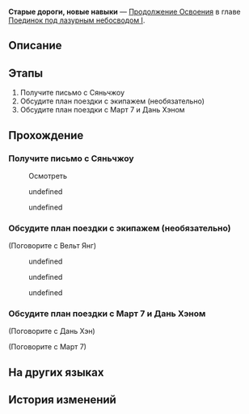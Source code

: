 {{Дополнить|Диалоги.}}
{{Миссия Инфобокс
|id              = 2022001
|Название        = 
|Изображение     = Миссия Освоения Старые дороги, новые навыки.png
|Тип             = Продолжение Освоения
|События         = 
|Глава           = Поединок под лазурным небосводом I
|Условия         = Завершена [[Миссия Освоения]] ''[[Конец погребения, начало пути]]''
|Персонажи       = Вельт; Дань Хэн; Март 7; Первопроходец; Пом-Пом; Система; Химеко
|СтартЛокация    = Общий вагон
|Мир             = Звёздный экспресс
|Локации         = Общий вагон
|Предыдущая      = 
|Следующая       = Приезд вельможей, намеренья ложные
|Награды         = Опыт Освоения*400; Звёздный нефрит*50; Путеводитель путешественника*4; Очищенный эфир*5; Кредиты*30 000
}}
'''Старые дороги, новые навыки''' — [[Продолжение Освоения]] в главе [[Поединок под лазурным небосводом I]].

==Описание==
{{Описание|Не успел экспресс отправиться к следующему пункту назначения, как с Лофу Сяньчжоу пришло сообщение: Цзин Юань приглашает экипаж Звёздного экспресса на Церемонию боевых искусств.}}

==Этапы==
# Получите письмо с Сяньчжоу
# Обсудите план поездки с экипажем (необязательно)
# Обсудите план поездки с Март 7 и Дань Хэном

==Прохождение==
{{Дополнить}}


===Получите письмо с Сяньчжоу===
{{Описание миссии|локация=Общий вагон|Не успел экспресс отправиться к следующему пункту назначения, как с Лофу Сяньчжоу пришло сообщение: Цзин Юань приглашает экипаж Звёздного экспресса на Церемонию боевых искусств.}}
{{Диалог Начало}}

:{{Диалог|undefined}} Осмотреть
:{{tx}}
<!--Unknown TalkSentence: 222010102-->
:{{tx}}
<!--Unknown TalkSentence: 222010202-->
:{{Диалог|Стрелка}} undefined
:<!--Unknown TalkSentence: 222010204-->
:<!--Unknown TalkSentence: 222010205-->
:<!--Unknown TalkSentence: 222010206-->
:<!--Unknown TalkSentence: 222010207-->
:<!--Unknown TalkSentence: 222010208-->
:<!--Unknown TalkSentence: 222010209-->
:<!--Unknown TalkSentence: 222010210-->
:<!--Unknown TalkSentence: 222010211-->
:<!--Unknown TalkSentence: 222010212-->
:<!--Unknown TalkSentence: 222010213-->
:<!--Unknown TalkSentence: 222010214-->
:<!--Unknown TalkSentence: 222010215-->
:<!--Unknown TalkSentence: 222010216-->
:<!--Unknown TalkSentence: 222010217-->
:<!--Unknown TalkSentence: 222010218-->
:<!--Unknown TalkSentence: 222010219-->
:<!--Unknown TalkSentence: 222010220-->
:<!--Unknown TalkSentence: 222010221-->
:<!--Unknown TalkSentence: 222010222-->
:{{Диалог|Стрелка}} undefined
:<!--Unknown TalkSentence: 222010208-->
:<!--Unknown TalkSentence: 222010209-->
:<!--Unknown TalkSentence: 222010210-->
:<!--Unknown TalkSentence: 222010211-->
:<!--Unknown TalkSentence: 222010212-->
:<!--Unknown TalkSentence: 222010213-->
:<!--Unknown TalkSentence: 222010214-->
:<!--Unknown TalkSentence: 222010215-->
:<!--Unknown TalkSentence: 222010216-->
:<!--Unknown TalkSentence: 222010217-->
:<!--Unknown TalkSentence: 222010218-->
:<!--Unknown TalkSentence: 222010219-->
:<!--Unknown TalkSentence: 222010220-->
:<!--Unknown TalkSentence: 222010221-->
:<!--Unknown TalkSentence: 222010222-->
<!--Unknown TalkSentence: 222010208-->
<!--Unknown TalkSentence: 222010209-->
<!--Unknown TalkSentence: 222010210-->
<!--Unknown TalkSentence: 222010211-->
<!--Unknown TalkSentence: 222010212-->
<!--Unknown TalkSentence: 222010213-->
<!--Unknown TalkSentence: 222010214-->
<!--Unknown TalkSentence: 222010215-->
<!--Unknown TalkSentence: 222010216-->
<!--Unknown TalkSentence: 222010217-->
<!--Unknown TalkSentence: 222010218-->
<!--Unknown TalkSentence: 222010219-->
<!--Unknown TalkSentence: 222010220-->
<!--Unknown TalkSentence: 222010221-->
<!--Unknown TalkSentence: 222010222-->
{{Диалог Конец}}

===Обсудите план поездки с экипажем (необязательно)===
{{Диалог Начало}}

;(Поговорите с Вельт Янг)
<!--Unknown TalkSentence: 222010302-->
<!--Unknown TalkSentence: 222010303-->
<!--Unknown TalkSentence: 222010304-->
:{{Диалог|Стрелка}} undefined
:{{Диалог|Стрелка}} undefined
:{{Диалог|Стрелка}} undefined
{{Диалог Конец}}

===Обсудите план поездки с Март 7 и Дань Хэном===
{{Диалог Начало}}

;(Поговорите с Дань Хэн)
:{{tx}}

;(Поговорите с Март 7)
:{{tx}}
{{Диалог Конец}}

==На других языках==
{{На других языках
|en   = Homecoming Wardance
|zhs  = 故客重游，演武天舟
|zht  = 故客重遊，演武天舟
|ja   = 再訪、天舟演武
|ko   = 다시 찾아온 옛 손님, 천주 위 연무
|es   = Viejos invitados y naves marciales
|fr   = Retour de la Danse martiale
|ru   = Старые дороги, новые навыки
|th   = เยือนการดวลยุทธ์เรือสวรรค์
|vi   = Khách Cũ Ghé Thăm, Thiên Châu Diễn Võ
|de   = Alte Gäste zur Flotte der Kampfkunst
|id   = Tamu Lama Menghadiri Duel Bela Diri Luofu
|pt   = Dança da Guerra de Retorno
}}

==История изменений==
{{История изменений|2.7}}
